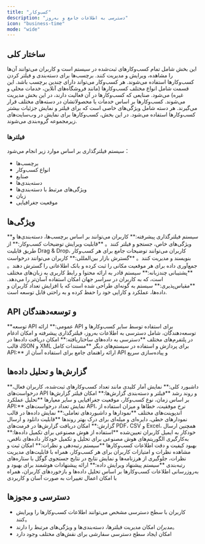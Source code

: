 ```yaml
---
title: "کسب‌وکار"
description: "دسترسی به اطلاعات جامع و به‌روز"
icon: "business-time"
mode: "wide"
---
```


## ساختار کلی

<Card title="لیست کسب‌وکارها" icon="business-time" iconType="regular">
  این بخش شامل تمام کسب‌وکارهای ثبت‌شده در سیستم است و کاربران می‌توانند آن‌ها را مشاهده، ویرایش و مدیریت کنند.
</Card>

<CardGroup cols="2">
  <Card title="برچسب‌ها (Tags)" icon="tag">
    برچسب‌ها برای دسته‌بندی و فیلتر کردن کسب‌وکارها استفاده می‌شوند. هر کسب‌وکار می‌تواند دارای چندین برچسب باشد.
  </Card>
  <Card title="انواع کسب‌وکار (Types)" icon="clipboard-list">
    این قسمت شامل انواع مختلف کسب‌وکارها (مانند فروشگاه‌های آنلاین، خدمات محلی و غیره) می‌شود.
  </Card>
  <Card title="صنایع (Industries)" icon="industry">
    صنایعی که کسب‌وکارها در آن فعالیت دارند، در این بخش مدیریت می‌شوند.
  </Card>
  <Card title="دسته‌بندی‌ها (Categories)" icon="list">
    کسب‌وکارها بر اساس خدمات یا محصولاتشان در دسته‌های مختلف قرار می‌گیرند.
  </Card>
  <Card title="ویژگی‌ها (Attributes)" icon="sliders">
    هر دسته شامل ویژگی‌های خاصی است که برای فیلتر و نمایش جزئیات بیشتر کسب‌وکارها استفاده می‌شود.
  </Card>
  <Card title="گروه‌ها (Groups)" icon="users">
    در این بخش، کسب‌وکارها برای نمایش در وب‌سایت‌های زیرمجموعه گروه‌بندی می‌شوند.
  </Card>
</CardGroup>

### فیلترها

سیستم فیلترگذاری بر اساس موارد زیر انجام می‌شود：

- برچسب‌ها
- انواع کسب‌وکار
- صنایع
- دسته‌بندی‌ها
- ویژگی‌های مرتبط با دسته‌بندی‌ها
- زبان
- موقعیت جغرافیایی

## ویژگی‌ها

<Check>
  **سیستم فیلترگذاری پیشرفته:** کاربران می‌توانند بر اساس برچسب‌ها، دسته‌بندی‌ها و ویژگی‌های خاص، جستجو و فیلتر کنند。
</Check>

<Check>
  **قابلیت ویرایش توضیحات کسب‌وکار:** از طریق قابلیت Drag & Drop، کاربران می‌توانند توضیحات جامع برای هر کسب‌وکار بنویسند و مدیریت کنند。
</Check>

<Check>
  **گسترش بازار بین‌المللی:** کاربران می‌توانند درخواست جمع‌آوری داده برای هر موقعیت مکانی را ثبت کرده و بانک اطلاعاتی را گسترش دهند。
</Check>

<Check>
  **پشتیبانی چندزبانه:** سیستم قادر به ارائه محتوا و رابط کاربری به زبان‌های مختلف است، که به کاربران در سراسر جهان امکان استفاده آسان‌تر را می‌دهد.
</Check>

<Check>
  **مقیاس‌پذیری:** سیستم به گونه‌ای طراحی شده است که با افزایش تعداد کاربران و داده‌ها، عملکرد و کارایی خود را حفظ کرده و به راحتی قابل توسعه است.
</Check>

## API و توسعه‌دهندگان

<Check>
  **توسعه API عمومی:** ارائه API برای استفاده توسط سایر کسب‌وکارها و توسعه‌دهندگان، شامل دسترسی به اطلاعات به‌روز، فیلترگذاری پیشرفته و امکان ادغام در پلتفرم‌های مختلف
</Check>

<Check>
  **دسترسی به داده‌های ساختاریافته:** امکان دریافت داده‌ها در قالب JSON و XML برای پردازش و استفاده در سیستم‌های دیگر
</Check>

<Check>
  **مستندات کامل API:** ارائه راهنمای جامع برای استفاده آسان از API و پیاده‌سازی سریع
</Check>

## گزارش‌ها و تحلیل داده‌ها

<Check>
  **داشبورد کلی:** نمایش آمار کلیدی مانند تعداد کسب‌وکارهای ثبت‌شده، کاربران فعال، درخواست‌های API و روند رشد
</Check>

<Check>
  **فیلتر و دسته‌بندی گزارش‌ها:** امکان فیلتر گزارش‌ها بر اساس زمان، نوع کسب‌وکار، موقعیت جغرافیایی و سایر معیارها
</Check>

<Check>
  **تحلیل عملکرد API:** نمایش تعداد درخواست‌های API، نرخ موفقیت، خطاها و میزان استفاده از اندپوینت‌های مختلف
</Check>

<Check>
  **نمودارها و داشبوردهای تعاملی:** نمایش داده‌ها در قالب نمودارهای خطی، دایره‌ای و میله‌ای برای درک بهتر روندها
</Check>

<Check>
  **قابلیت دانلود و ارسال گزارش:** امکان دریافت گزارش‌ها در فرمت‌های PDF، CSV و Excel، همچنین ارسال خودکار به ایمیل کاربران تعیین‌شده
</Check>

<Check>
  **استفاده از هوش مصنوعی برای تکمیل داده‌ها:** به‌کارگیری الگوریتم‌های هوش مصنوعی برای تحلیل و تکمیل خودکار داده‌های ناقص، بهبود کیفیت و دقت اطلاعات کسب‌وکارها
</Check>

<Check>
  **سیستم رتبه‌دهی و نظرات:** امکان ثبت و مشاهده نظرات و امتیازات کاربران برای هر کسب‌وکار، همراه با قابلیت‌های مدیریت نظرات، جلوگیری از هرزنامه‌ها و نمایش نتایج در نتایج جستجوی گوگل با ستاره‌های رتبه‌بندی
</Check>

<Check>
  **سیستم پیشنهاد ویرایش داده:** ارائه پیشنهادات هوشمند برای بهبود و به‌روزرسانی اطلاعات کسب‌وکارها بر اساس تحلیل داده‌ها و بازخوردهای کاربران، همراه با امکان اعمال تغییرات به صورت آسان و کاربردی
</Check>

## دسترسی و مجوزها

- کاربران با سطح دسترسی مشخص می‌توانند اطلاعات کسب‌وکارها را ویرایش کنند。
- _مدیران_ امکان مدیریت فیلترها، دسته‌بندی‌ها و ویژگی‌های مرتبط را دارند。
- امکان ایجاد سطح دسترسی سفارشی برای نقش‌های مختلف وجود دارد